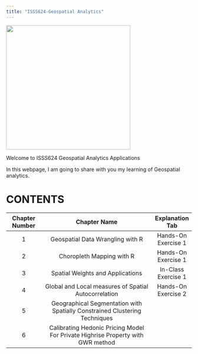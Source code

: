 ```yaml
---
title: "ISSS624-Geospatial Analytics"
---
```


![](images/MicrosoftTeams-image.png){fig-align="center" width="337"}

Welcome to ISSS624 Geospatial Analytics Applications

In this webpage, I am going to share with you my learning of Geospatial analytics.

# CONTENTS

| Chapter Number |                                  Chapter Name                                   |   Explanation Tab   |
|:------------:|:------------------------------------------:|:------------:|
|       1        |                        Geospatial Data Wrangling with R                         | Hands-On Exercise 1 |
|       2        |                            Choropleth Mapping with R                            | Hands-On Exercise 1 |
|       3        |                        Spatial Weights and Applications                         | In-Class Exercise 1 |
|       4        |              Global and Local measures of Spatial Autocorrelation               | Hands-On Exercise 2 |
|       5        |   Geographical Segmentation with Spatially Constrained Clustering Techniques    |                     |
|       6        | Calibrating Hedonic Pricing Model For Private Highrise Property with GWR method |                     |
